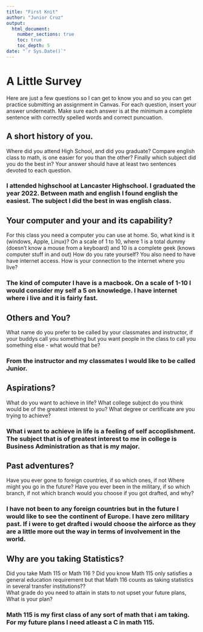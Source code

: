 ```yaml
---
title: "First Knit"
author: "Junior Cruz"
output: 
  html_document:
    number_sections: true
    toc: true
    toc_depth: 5
date: "`r Sys.Date()`"   
---
```


# A Little Survey

Here are just a few questions so I can get to know you and so you can get practice submitting an assignment in Canvas.  For each question, insert your answer underneath. Make sure each answer is at the minimum a complete sentence with correctly spelled words and correct puncuation. 

## A short history of you.  
Where did you attend High School, and did you graduate? Compare english class to math, is one easier for you than the other? Finally which subject did you do the best in? Your answer should have at least two sentences devoted to each question.  
  
### I attended highschool at Lancaster Highschool. I graduated the year 2022. Between math and english I found english the easiest. The subject I did the best in was english class.      
  

     


## Your computer and your and its capability?  
 For this class  you need a computer you can use at home.  So, what kind is it (windows, Apple, Linux)?  On a scale of 1 to 10, where 1 is a total dummy (doesn't know a mouse from a keyboard) and 10 is a complete geek (knows computer stuff in and out) How do you rate yourself?  You also need to have have internet access. How is your connection to the internet where you live?

### The kind of computer I have is a macbook. On a scale of 1-10 I would consider my self a 5 on knowledge. I have internet where i live and it is fairly fast.    
  
   

## Others and You?   
What name do you prefer to be called by your classmates and instructor, if your buddys call you something but you want people in the class to call you something else - what would that be? 

### From the instructor and my classmates I would like to be called Junior.      
  
   
 




## Aspirations?   
What do you want to achieve in life?  What college subject do you think would be of the greatest interest to you? What degree or certificate are you trying to achieve?

### What i want to achieve in life is a feeling of self accoplishment. The subject that is of greatest interest to me in college is Business Administration as that is my major.      
  
   
 




## Past adventures?  
Have you ever gone to foreign countries, if so which ones, if not Where might you go in the future?  Have you ever been in the military, if so which branch, if not which branch would you choose if you got drafted, and why?

### I have not been to any foreign countries but in the future I would like to see the continent of Europe. I have zero military past. If i were to get drafted i would choose the airforce as they are a little more out the way in terms of involvement in the world.      
  
   
  




## Why are you taking Statistics?  
Did you take Math 115 or Math 116 ?  Did you know Math 115 only satisfies a general education requirement but that Math 116 counts as taking statistics in several transfer institutions??  
What grade do you need to attain in stats to not upset your future plans, What is your plan?  
 

### Math 115 is my first class of any sort of math that i am taking. For my future plans I need atleast a C in math 115.      
  
   
 






  




